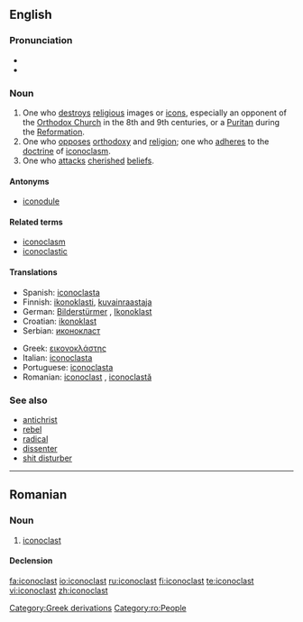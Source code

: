 {{was wotd|2006|October|20}}
==English==

===Pronunciation===
* {{IPA|/aɪˈkɒnəklæst/}}
* {{audio|en-us-iconoclast.ogg|Audio (US)}}

===Noun===
{{en-noun|sg=[[icon]]o[[clast]]}}

# One who [[destroy]]s [[religious]] images or [[icons]], especially an opponent of the [[Orthodox Church]] in the 8th and 9th centuries, or a [[Puritan]] during the [[Reformation]].
# One who [[oppose]]s [[orthodoxy]] and [[religion]]; one who [[adhere]]s to the [[doctrine]] of [[iconoclasm]].
# One who [[attack]]s [[cherished]] [[belief]]s.

====Antonyms====
* [[iconodule]]

====Related terms====
* [[iconoclasm]]
* [[iconoclastic]]

====Translations====
{{top}}
* Spanish: [[iconoclasta]] {{m|f}}
* Finnish: [[ikonoklasti]], [[kuvainraastaja]]
* German: [[Bilderstürmer]] {{m}}, [[Ikonoklast]] {{m}}
* Croatian: [[ikonoklast]]
* Serbian: [[иконокласт]]
{{mid}}
* Greek: [[εικονοκλάστης]]
* Italian: [[iconoclasta]] {{m|f}}
* Portuguese: [[iconoclasta]] {{m|f}}
* Romanian: [[#Romanian|iconoclast]] {{m}}, [[iconoclastă]] {{f}}
{{bottom}}

===See also===
* [[antichrist]]
* [[rebel]]
* [[radical]]
* [[dissenter]]
* [[shit disturber]]

[[Category:Greek derivations]]

----

==Romanian==

===Noun===
{{ro-noun|gend=m|pl=iconoclaşti|f=iconoclastă}}

# [[#English|iconoclast]]

====Declension====
{{ro-noun-m|pl=iconoclaşti}}

[[Category:ro:People]]

[[fa:iconoclast]]
[[io:iconoclast]]
[[ru:iconoclast]]
[[fi:iconoclast]]
[[te:iconoclast]]
[[vi:iconoclast]]
[[zh:iconoclast]]